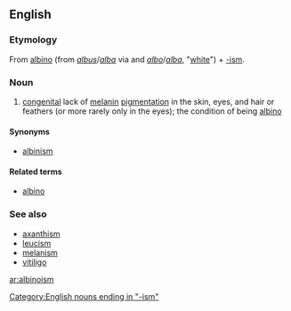 ==English==

===Etymology===
From [[albino#English|albino]] (from {{etyl|la}} ''[[albus]]''/''[[alba#Latin|alba]]'' via {{etyl|es}} and {{etyl|pt}} ''[[albo#Spanish|albo]]''/''[[alba#Portguese|alba]]'', "[[white]]") + [[-ism]].
{{wikipedia|Albinism|albinism}}

===Noun===
{{en-noun}}

# [[congenital]] lack of [[melanin]] [[pigment]]ation in the skin, eyes, and hair or feathers (or more rarely only in the eyes); the condition of being [[albino]]

====Synonyms====
* [[albinism]]

====Related terms====
* [[albino]]

===See also===
* [[axanthism]]
* [[leucism]]
* [[melanism]]
* [[vitiligo]]

{{anagrams:en/abiilmnos}}
[[Category:English nouns ending in "-ism"]]

[[ar:albinoism]]
